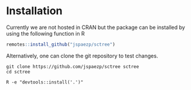 

# Installation

Currently we are not hosted in CRAN but the package can be
installed by using the following function in R

```r
remotes::install_github("jspaezp/sctree")
```


Alternatively, one can clone the git repository to test changes.

```
git clone https://github.com/jspaezp/sctree sctree
cd sctree

R -e "devtools::install('.')"
```
